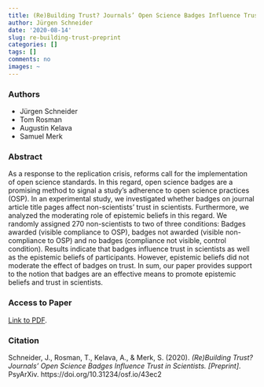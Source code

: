 ```yaml
---
title: (Re)Building Trust? Journals’ Open Science Badges Influence Trust in Scientists.
author: Jürgen Schneider
date: '2020-08-14'
slug: re-building-trust-preprint
categories: []
tags: []
comments: no
images: ~
---
```


### Authors

* Jürgen Schneider 
* Tom Rosman 
* Augustin Kelava 
* Samuel Merk 

### Abstract

As a response to the replication crisis, reforms call for the implementation of open science standards. In this regard, open science badges are a promising method to signal a study’s adherence to open science practices (OSP). In an experimental study, we investigated whether badges on journal article title pages affect non-scientists’ trust in scientists. Furthermore, we analyzed the moderating role of epistemic beliefs in this regard. We randomly assigned 270 non-scientists to two of three conditions: Badges awarded (visible compliance to OSP), badges not awarded (visible non-compliance to OSP) and no badges (compliance not visible, control condition). Results indicate that badges influence trust in scientists as well as the epistemic beliefs of participants. However, epistemic beliefs did not moderate the effect of badges on trust. In sum, our paper provides support to the notion that badges are an effective means to promote epistemic beliefs and trust in scientists.

### Access to Paper

[Link to PDF](https://doi.org/10.31234/osf.io/43ec2).


### Citation

Schneider, J., Rosman, T., Kelava, A., & Merk, S. (2020). _(Re)Building Trust? Journals’ Open Science Badges Influence Trust in Scientists. [Preprint]_. PsyArXiv. https://doi.org/10.31234/osf.io/43ec2


